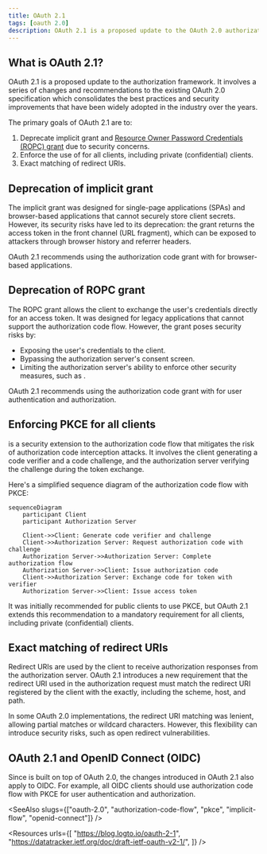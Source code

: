 ```yaml
---
title: OAuth 2.1
tags: [oauth 2.0]
description: OAuth 2.1 is a proposed update to the OAuth 2.0 authorization framework that aims to improve security and usability by deprecating insecure flows and introducing new best practices.
---
```


## What is OAuth 2.1?

OAuth 2.1 is a proposed update to the <Ref slug="oauth-2.0" /> authorization framework. It involves a series of changes and recommendations to the existing OAuth 2.0 specification which consolidates the best practices and security improvements that have been widely adopted in the industry over the years.

The primary goals of OAuth 2.1 are to:

1. Deprecate <Ref slug="implicit-flow">implicit grant</Ref> and [Resource Owner Password Credentials (ROPC) grant](https://datatracker.ietf.org/doc/html/rfc6749#section-4.3) due to security concerns.
2. Enforce the use of <Ref slug="pkce" /> for all clients, including <Ref slug="client" headingId="private-clients">private (confidential) clients</Ref>.
3. Exact matching of <Ref slug="redirect-uri">redirect URIs</Ref>.

## Deprecation of implicit grant

The implicit grant was designed for single-page applications (SPAs) and browser-based applications that cannot securely store client secrets. However, its security risks have led to its deprecation: the grant returns the access token in the front channel (URL fragment), which can be exposed to attackers through browser history and referrer headers.

OAuth 2.1 recommends using the <Ref slug="authorization-code-flow">authorization code grant</Ref> with <Ref slug="pkce" /> for browser-based applications.

## Deprecation of ROPC grant

The ROPC grant allows the client to exchange the user's credentials directly for an access token. It was designed for legacy applications that cannot support the authorization code flow. However, the grant poses security risks by:

- Exposing the user's credentials to the client.
- Bypassing the authorization server's consent screen.
- Limiting the authorization server's ability to enforce other security measures, such as <Ref slug="mfa" />.

OAuth 2.1 recommends using the <Ref slug="authorization-code-flow">authorization code grant</Ref> with <Ref slug="pkce" /> for user authentication and authorization.

## Enforcing PKCE for all clients

<Ref slug="pkce" /> is a security extension to the authorization code flow that mitigates the risk of authorization code interception attacks. It involves the client generating a code verifier and a code challenge, and the authorization server verifying the challenge during the token exchange.

Here's a simplified sequence diagram of the authorization code flow with PKCE:

```mermaid
sequenceDiagram
    participant Client
    participant Authorization Server

    Client->>Client: Generate code verifier and challenge
    Client->>Authorization Server: Request authorization code with challenge
    Authorization Server->>Authorization Server: Complete authorization flow
    Authorization Server->>Client: Issue authorization code
    Client->>Authorization Server: Exchange code for token with verifier
    Authorization Server->>Client: Issue access token
```

It was initially recommended for <Ref slug="client" headingId="public-clients">public clients</Ref> to use PKCE, but OAuth 2.1 extends this recommendation to a mandatory requirement for all clients, including <Ref slug="client" headingId="private-clients">private (confidential) clients</Ref>.

## Exact matching of redirect URIs

<Ref slug="redirect-uri">Redirect URIs</Ref> are used by the client to receive authorization responses from the authorization server. OAuth 2.1 introduces a new requirement that the redirect URI used in the authorization request must match the redirect URI registered by the client with the <Ref slug="authorization-server" /> exactly, including the scheme, host, and path.

In some OAuth 2.0 implementations, the redirect URI matching was lenient, allowing partial matches or wildcard characters. However, this flexibility can introduce security risks, such as open redirect vulnerabilities.

## OAuth 2.1 and OpenID Connect (OIDC)

Since <Ref slug="openid-connect" /> is built on top of OAuth 2.0, the changes introduced in OAuth 2.1 also apply to OIDC. For example, all OIDC clients should use authorization code flow with PKCE for user authentication and authorization.

<SeeAlso slugs={["oauth-2.0", "authorization-code-flow", "pkce", "implicit-flow", "openid-connect"]} />

<Resources
  urls={[
    "https://blog.logto.io/oauth-2-1",
    "https://datatracker.ietf.org/doc/draft-ietf-oauth-v2-1/",
  ]}
/>
